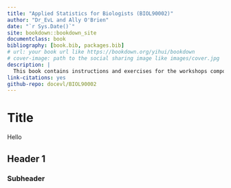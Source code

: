 ```yaml
---
title: "Applied Statistics for Biologists (BIOL90002)"
author: "Dr_EvL and Ally O'Brien"
date: "`r Sys.Date()`"
site: bookdown::bookdown_site
documentclass: book
bibliography: [book.bib, packages.bib]
# url: your book url like https://bookdown.org/yihui/bookdown
# cover-image: path to the social sharing image like images/cover.jpg
description: |
  This book contains instructions and exercises for the workshops component of Applied Statistics for Biologists (BIOL90002), a masters-level subject at the University of Melbourne.
link-citations: yes
github-repo: docevl/BIOL90002
---
```


# Title 

Hello

## Header 1

### Subheader
